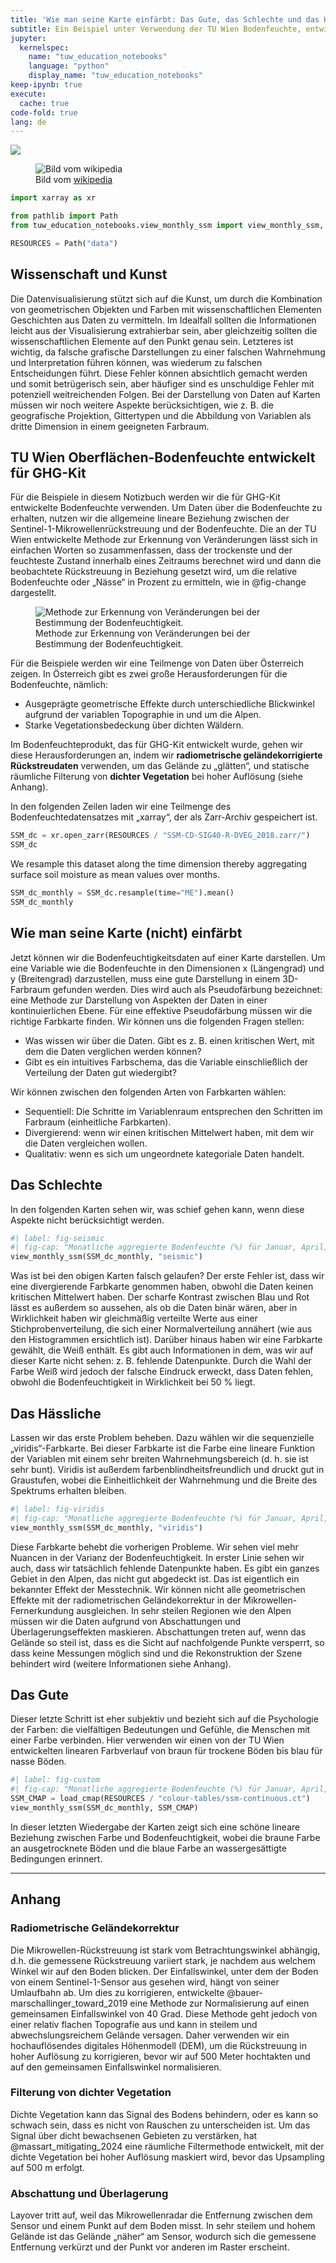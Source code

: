 ```yaml
---
title: 'Wie man seine Karte einfärbt: Das Gute, das Schlechte und das Hässliche'
subtitle: Ein Beispiel unter Verwendung der TU Wien Bodenfeuchte, entwickelt für GHG-Kit
jupyter: 
  kernelspec:
    name: "tuw_education_notebooks"
    language: "python"
    display_name: "tuw_education_notebooks"
keep-ipynb: true
execute: 
  cache: true
code-fold: true
lang: de
---
```


[![](https://mybinder.org/badge_logo.svg)](https://mybinder.org/v2/gh/tuw-geo/tuw_education_notebooks/15bcbc542b9c50306617af6f796bb6c8fd4fcf0d?urlpath=lab%2Ftree%2F02_counterexample.de.ipynb)

![Bild vom [wikipedia](https://upload.wikimedia.org/wikipedia/en/4/45/Good_the_bad_and_the_ugly_poster.jpg)](https://upload.wikimedia.org/wikipedia/en/4/45/Good_the_bad_and_the_ugly_poster.jpg)

```python
import xarray as xr

from pathlib import Path
from tuw_education_notebooks.view_monthly_ssm import view_monthly_ssm, load_cmap

RESOURCES = Path("data")
```

## Wissenschaft und Kunst

Die Datenvisualisierung stützt sich auf die Kunst, um durch die Kombination von geometrischen Objekten und Farben mit wissenschaftlichen Elementen Geschichten aus Daten zu vermitteln. Im Idealfall sollten die Informationen leicht aus der Visualisierung extrahierbar sein, aber gleichzeitig sollten die wissenschaftlichen Elemente auf den Punkt genau sein. Letzteres ist wichtig, da falsche grafische Darstellungen zu einer falschen Wahrnehmung und Interpretation führen können, was wiederum zu falschen Entscheidungen führt. Diese Fehler können absichtlich gemacht werden und somit betrügerisch sein, aber häufiger sind es unschuldige Fehler mit potenziell weitreichenden Folgen. Bei der Darstellung von Daten auf Karten müssen wir noch weitere Aspekte berücksichtigen, wie z. B. die geografische Projektion, Gittertypen und die Abbildung von Variablen als dritte Dimension in einem geeigneten Farbraum.

## TU Wien Oberflächen-Bodenfeuchte entwickelt für GHG-Kit

Für die Beispiele in diesem Notizbuch werden wir die für GHG-Kit entwickelte Bodenfeuchte verwenden. Um Daten über die Bodenfeuchte zu erhalten, nutzen wir die allgemeine lineare Beziehung zwischen der Sentinel-1-Mikrowellenrückstreuung und der Bodenfeuchte. Die an der TU Wien entwickelte Methode zur Erkennung von Veränderungen lässt sich in einfachen Worten so zusammenfassen, dass der trockenste und der feuchteste Zustand innerhalb eines Zeitraums berechnet wird und dann die beobachtete Rückstreuung in Beziehung gesetzt wird, um die relative Bodenfeuchte oder „Nässe“ in Prozent zu ermitteln, wie in @fig-change dargestellt.

![Methode zur Erkennung von Veränderungen bei der Bestimmung der Bodenfeuchtigkeit.](assets/images/ssm_retrieval_change_detection.png){#fig-change}

Für die Beispiele werden wir eine Teilmenge von Daten über Österreich zeigen. In Österreich gibt es zwei große Herausforderungen für die Bodenfeuchte, nämlich:

- Ausgeprägte geometrische Effekte durch unterschiedliche Blickwinkel aufgrund der variablen Topographie in und um die Alpen.
- Starke Vegetationsbedeckung über dichten Wäldern.

Im Bodenfeuchteprodukt, das für GHG-Kit entwickelt wurde, gehen wir diese Herausforderungen an, indem wir **radiometrische geländekorrigierte Rückstreudaten** verwenden, um das Gelände zu „glätten“, und statische räumliche Filterung von **dichter Vegetation** bei hoher Auflösung (siehe Anhang).

In den folgenden Zeilen laden wir eine Teilmenge des Bodenfeuchtedatensatzes mit „xarray“, der als Zarr-Archiv gespeichert ist.

```python
SSM_dc = xr.open_zarr(RESOURCES / "SSM-CD-SIG40-R-DVEG_2018.zarr/")
SSM_dc
```

We resample this dataset along the time dimension thereby aggregating surface soil moisture as mean values over months.

```python
SSM_dc_monthly = SSM_dc.resample(time="ME").mean()
SSM_dc_monthly
```

## Wie man seine Karte (nicht) einfärbt

Jetzt können wir die Bodenfeuchtigkeitsdaten auf einer Karte darstellen. Um eine Variable wie die Bodenfeuchte in den Dimensionen x (Längengrad) und y (Breitengrad) darzustellen, muss eine gute Darstellung in einem 3D-Farbraum gefunden werden. Dies wird auch als Pseudofärbung bezeichnet: eine Methode zur Darstellung von Aspekten der Daten in einer kontinuierlichen Ebene. Für eine effektive Pseudofärbung müssen wir die richtige Farbkarte finden.  Wir können uns die folgenden Fragen stellen:

- Was wissen wir über die Daten. Gibt es z. B. einen kritischen Wert, mit dem die Daten verglichen werden können?
- Gibt es ein intuitives Farbschema, das die Variable einschließlich der Verteilung der Daten gut wiedergibt?

Wir können zwischen den folgenden Arten von Farbkarten wählen:

- Sequentiell: Die Schritte im Variablenraum entsprechen den Schritten im Farbraum (einheitliche Farbkarten).
- Divergierend: wenn wir einen kritischen Mittelwert haben, mit dem wir die Daten vergleichen wollen.
- Qualitativ: wenn es sich um ungeordnete kategoriale Daten handelt.

## Das Schlechte

In den folgenden Karten sehen wir, was schief gehen kann, wenn diese Aspekte nicht berücksichtigt werden.

```python
#| label: fig-seismic
#| fig-cap: "Monatliche aggregierte Bodenfeuchte (%) für Januar, April, Juli und Oktober 2018, abgerufen mit dem für das GHG-Kit Projekt entwickelten Algorithmus der TU Wien. Karten erstellt mit EOmaps [@quast_getting_2024]."
view_monthly_ssm(SSM_dc_monthly, "seismic")
```

Was ist bei den obigen Karten falsch gelaufen? Der erste Fehler ist, dass wir eine divergierende Farbkarte genommen haben, obwohl die Daten keinen kritischen Mittelwert haben. Der scharfe Kontrast zwischen Blau und Rot lässt es außerdem so aussehen, als ob die Daten binär wären, aber in Wirklichkeit haben wir gleichmäßig verteilte Werte aus einer Stichprobenverteilung, die sich einer Normalverteilung annähert (wie aus den Histogrammen ersichtlich ist). Darüber hinaus haben wir eine Farbkarte gewählt, die Weiß enthält. Es gibt auch Informationen in dem, was wir auf dieser Karte nicht sehen: z. B. fehlende Datenpunkte. Durch die Wahl der Farbe Weiß wird jedoch der falsche Eindruck erweckt, dass Daten fehlen, obwohl die Bodenfeuchtigkeit in Wirklichkeit bei 50 % liegt.

## Das Hässliche

Lassen wir das erste Problem beheben. Dazu wählen wir die sequenzielle „viridis“-Farbkarte. Bei dieser Farbkarte ist die Farbe eine lineare Funktion der Variablen mit einem sehr breiten Wahrnehmungsbereich (d. h. sie ist sehr bunt). Viridis ist außerdem farbenblindheitsfreundlich und druckt gut in Graustufen, wobei die Einheitlichkeit der Wahrnehmung und die Breite des Spektrums erhalten bleiben.

```python
#| label: fig-viridis
#| fig-cap: "Monatliche aggregierte Bodenfeuchte (%) für Januar, April, Juli und Oktober 2018, abgerufen mit dem für das GHG-Kit Projekt entwickelten Algorithmus der TU Wien. Karten erstellt mit EOmaps [@quast_getting_2024]."
view_monthly_ssm(SSM_dc_monthly, "viridis")
```

Diese Farbkarte behebt die vorherigen Probleme. Wir sehen viel mehr Nuancen in der Varianz der Bodenfeuchtigkeit. In erster Linie sehen wir auch, dass wir tatsächlich fehlende Datenpunkte haben. Es gibt ein ganzes Gebiet in den Alpen, das nicht gut abgedeckt ist. Das ist eigentlich ein bekannter Effekt der Messtechnik. Wir können nicht alle geometrischen Effekte mit der radiometrischen Geländekorrektur in der Mikrowellen-Fernerkundung ausgleichen. In sehr steilen Regionen wie den Alpen müssen wir die Daten aufgrund von Abschattungen und Überlagerungseffekten maskieren. Abschattungen treten auf, wenn das Gelände so steil ist, dass es die Sicht auf nachfolgende Punkte versperrt, so dass keine Messungen möglich sind und die Rekonstruktion der Szene behindert wird (weitere Informationen siehe Anhang). 

## Das Gute

Dieser letzte Schritt ist eher subjektiv und bezieht sich auf die Psychologie der Farben: die vielfältigen Bedeutungen und Gefühle, die Menschen mit einer Farbe verbinden. Hier verwenden wir einen von der TU Wien entwickelten linearen Farbverlauf von braun für trockene Böden bis blau für nasse Böden.

```python
#| label: fig-custom
#| fig-cap: "Monatliche aggregierte Bodenfeuchte (%) für Januar, April, Juli und Oktober 2018, abgerufen mit dem für das GHG-Kit Projekt entwickelten Algorithmus der TU Wien. Karten erstellt mit EOmaps [@quast_getting_2024]."
SSM_CMAP = load_cmap(RESOURCES / "colour-tables/ssm-continuous.ct")
view_monthly_ssm(SSM_dc_monthly, SSM_CMAP)
```

In dieser letzten Wiedergabe der Karten zeigt sich eine schöne lineare Beziehung zwischen Farbe und Bodenfeuchtigkeit, wobei die braune Farbe an ausgetrocknete Böden und die blaue Farbe an wassergesättigte Bedingungen erinnert.

---

## Anhang

### Radiometrische Geländekorrektur
Die Mikrowellen-Rückstreuung ist stark vom Betrachtungswinkel abhängig, d.h. die gemessene Rückstreuung variiert stark, je nachdem aus welchem Winkel wir auf den Boden blicken. Der Einfallswinkel, unter dem der Boden von einem Sentinel-1-Sensor aus gesehen wird, hängt von seiner Umlaufbahn ab. Um dies zu korrigieren, entwickelte @bauer-marschallinger_toward_2019 eine Methode zur Normalisierung auf einen gemeinsamen Einfallswinkel von 40 Grad. Diese Methode geht jedoch von einer relativ flachen Topografie aus und kann in steilem und abwechslungsreichem Gelände versagen. Daher verwenden wir ein hochauflösendes digitales Höhenmodell (DEM), um die Rückstreuung in hoher Auflösung zu korrigieren, bevor wir auf 500 Meter hochtakten und auf den gemeinsamen Einfallswinkel normalisieren.

### Filterung von dichter Vegetation
Dichte Vegetation kann das Signal des Bodens behindern, oder es kann so schwach sein, dass es nicht von Rauschen zu unterscheiden ist. Um das Signal über dicht bewachsenen Gebieten zu verstärken, hat @massart_mitigating_2024 eine räumliche Filtermethode entwickelt, mit der dichte Vegetation bei hoher Auflösung maskiert wird, bevor das Upsampling auf 500 m erfolgt.

### Abschattung und Überlagerung
Layover tritt auf, weil das Mikrowellenradar die Entfernung zwischen dem Sensor und einem Punkt auf dem Boden misst. In sehr steilem und hohem Gelände ist das Gelände „näher“ am Sensor, wodurch sich die gemessene Entfernung verkürzt und der Punkt vor anderen im Raster erscheint.
